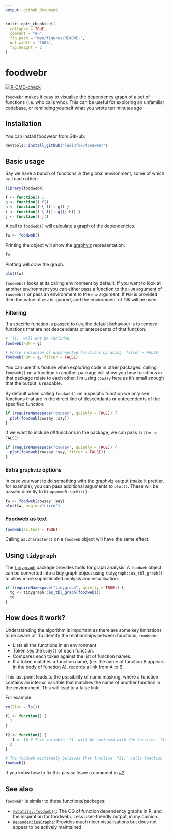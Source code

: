 ```yaml
---
output: github_document
---
```


<!-- README.md is generated from README.Rmd. Please edit that file -->

```r
knitr::opts_chunk$set(
  collapse = TRUE,
  comment = "#>",
  fig.path = "man/figures/README-",
  out.width = "100%",
  fig.height = 2
)
```

# foodwebr

<!-- badges: start -->
[![R-CMD-check](https://github.com/lewinfox/foodwebr/actions/workflows/R-CMD-check.yaml/badge.svg)](https://github.com/lewinfox/foodwebr/actions/workflows/R-CMD-check.yaml)
<!-- badges: end -->

`foodwebr` makes it easy to visualise the dependency graph of a set of functions (i.e. who calls
who). This can be useful for exploring an unfamiliar codebase, or reminding yourself what you wrote
ten minutes ago

## Installation

You can install foodwebr from GitHub:

``` r
devtools::install_github("lewinfox/foodwebr")
```

## Basic usage

Say we have a bunch of functions in the global environment, some of which call each other:

```r
library(foodwebr)

f <- function() 1
g <- function() f()
h <- function() { f(); g() }
i <- function() { f(); g(); h() }
j <- function() j()
```

A call to `foodweb()` will calculate a graph of the dependencies.

```r
fw <- foodweb()
```

Printing the object will show the [graphviz](https://graphviz.org/) representation:

```r
fw
```

Plotting will draw the graph.

```r
plot(fw)
```

`foodweb()` looks at its calling environment by default. If you want to look at another environment
you can either pass a function to the `FUN` argument of `foodweb()` or pass an environment to the
`env` argument. If `FUN` is provided then the value of `env` is ignored, and the environment of
`FUN` will be used.

### Filtering

If a specific function is passed to `FUN`, the default behaviour is to remove functions that are not
descendants or antecedents of that function.

```r
# `j()` will not be included
foodweb(FUN = g)

# Force inclusion of unconnected functions by using `filter = FALSE`
foodweb(FUN = g, filter = FALSE)
```

You can use this feature when exploring code in other packages: calling `foodweb()` on a function in
another package will show you how functions in that package relate to each other. I'm using `cowsay`
here as it's small enough that the output is readable.

By default when calling `foodweb()` on a specific function we only see functions that are in the
direct line of descendants or antecendents of the specified function.

```r
if (requireNamespace("cowsay", quietly = TRUE)) {
  plot(foodweb(cowsay::say))
}
```

If we want to include _all_ functions in the package, we can pass `filter = FALSE`:

```r
if (requireNamespace("cowsay", quietly = TRUE)) {
  plot(foodweb(cowsay::say, filter = FALSE))
}
```

### Extra `graphviz` options

In case you want to do something with the [graphviz](https://graphviz.org/) output (make it
prettier, for example), you can pass additional arguments to `plot()`. These will be passed directly
to `DiagrammeR::grViz()`.

```r
fw <- foodweb(cowsay::say)
plot(fw, engine="circo")
```

### Foodweb as text

```r
foodweb(as.text = TRUE)
```

Calling `as.character()` on a `foodweb` object will have the same effect.


## Using `tidygraph`

The [`tidygraph`](https://tidygraph.data-imaginist.com/) package provides tools for graph analysis.
A `foodweb` object can be converted into a tidy graph object using `tidygraph::as_tbl_graph()` to
allow more sophisticated analysis and visualisation.

```r
if (requireNamespace("tidygraph", quietly = TRUE)) {
  tg <- tidygraph::as_tbl_graph(foodweb())
  tg
}
```


## How does it work?

Understanding the algorithm is important as there are some key limitations to be aware of. To
identify the relationships between functions, `foodwebr`:

* Lists all the functions in an environment.
* Tokenises the `body()` of each function.
* Compares each token against the list of function names.
* If a token matches a function name, (i.e. the name of function B appears in the body of function
  A), records a link from A to B.
  
This last point leads to the possibility of name masking, where a function contains an internal
variable that matches the name of another function in the environment. This will lead to a false
link.

For example:

```r
rm(list = ls())
```

```r
f1 <- function() {
  1
}

f2 <- function() {
  f1 <- 10 # This variable `f1` will be confused with the function `f1()`
  2
}

# The foodweb mistakenly believes that function `f2()` calls function `f1()`
foodweb()
```

If you know how to fix this please leave a comment in
[#2](https://github.com/lewinfox/foodwebr/issues/2).

## See also

`foodwebr` is similar to these functions/packages:

* [`mvbutils::foodweb()`](): The OG of function dependency graphs in R, and the inspiration for
  foodwebr. Less user-friendly output, in my opinion.
* [`DependenciesGraphs`](https://github.com/datastorm-open/DependenciesGraphs): Provides much nicer
  visualisations but does not appear to be actively maintained.
